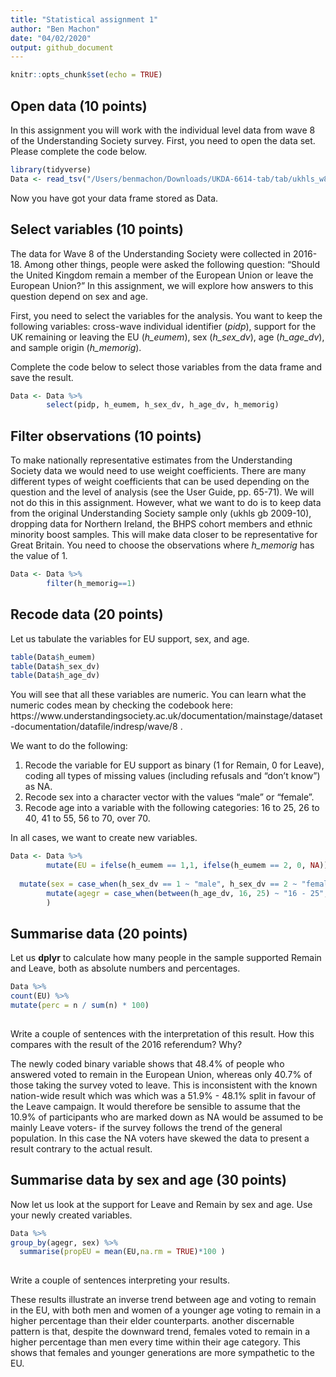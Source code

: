 ```yaml
---
title: "Statistical assignment 1"
author: "Ben Machon"
date: "04/02/2020"
output: github_document
---
```


```r
knitr::opts_chunk$set(echo = TRUE)
```

## Open data (10 points)

In this assignment you will work with the individual level data from wave 8 of the Understanding Society survey. First, you need to open the data set. Please complete the code below.

```r
library(tidyverse)
Data <- read_tsv("/Users/benmachon/Downloads/UKDA-6614-tab/tab/ukhls_w8/h_indresp.tab")
```

Now you have got your data frame stored as Data. 

## Select variables (10 points)

The data for Wave 8 of the Understanding Society were collected in 2016-18. Among other things, people were asked the following question: "Should the United Kingdom remain a member of the European Union or leave the European Union?" In this assignment, we will explore how answers to this question depend on sex and age.

First, you need to select the variables for the analysis. You want to keep the following variables: cross-wave individual identifier (*pidp*), support for the UK remaining or leaving the EU (*h_eumem*), sex (*h_sex_dv*), age (*h_age_dv*), and sample origin (*h_memorig*).

Complete the code below to select those variables from the data frame and save the result.

```r
Data <- Data %>%
        select(pidp, h_eumem, h_sex_dv, h_age_dv, h_memorig)
```

## Filter observations (10 points)

To make nationally representative estimates from the Understanding Society data we would need to use weight coefficients. There are many different types of weight coefficients that can be used depending on the question and the level of analysis (see the User Guide, pp. 65-71). We will not do this in this assignment. However, what we want to do is to keep data from the original Understanding Society sample only (ukhls gb 2009-10), dropping  data for Northern Ireland, the BHPS cohort members and ethnic minority boost samples. This will make data closer to be representative for Great Britain. You need to choose the observations where *h_memorig* has the value of 1.

```r
Data <- Data %>%
        filter(h_memorig==1)
```

## Recode data (20 points)

Let us tabulate the variables for EU support, sex, and age.

```r
table(Data$h_eumem)
table(Data$h_sex_dv)
table(Data$h_age_dv)
```

You will see that all these variables are numeric. You can learn what the numeric codes mean by checking the codebook here: https://www.understandingsociety.ac.uk/documentation/mainstage/dataset-documentation/datafile/indresp/wave/8 .

We want to do the following:

1) Recode the variable for EU support as binary (1 for Remain, 0 for Leave), coding all types of missing values (including refusals and "don't know") as NA.
2) Recode sex into a character vector with the values "male" or "female".
3) Recode age into a variable with the following categories: 16 to 25, 26 to 40, 41 to 55, 56 to 70, over 70.

In all cases, we want to create new variables.

```r
Data <- Data %>%
        mutate(EU = ifelse(h_eumem == 1,1, ifelse(h_eumem == 2, 0, NA))) %>%
        
  mutate(sex = case_when(h_sex_dv == 1 ~ "male", h_sex_dv == 2 ~ "female", h_sex_dv == 0 ~ "inconsistent")) %>%
        mutate(agegr = case_when(between(h_age_dv, 16, 25) ~ "16 - 25", between(h_age_dv, 26, 40) ~ "26 - 40", between(h_age_dv, 41, 55) ~ "41 - 55", between(h_age_dv, 56, 70) ~ "56 - 70", between(h_age_dv, 71, 102) ~ "70+")
        )

```

## Summarise data (20 points)

Let us **dplyr** to calculate how many people in the sample supported Remain and Leave, both as absolute numbers and percentages.

```r
Data %>%
count(EU) %>%
mutate(perc = n / sum(n) * 100)
        
```

Write a couple of sentences with the interpretation of this result. How this compares with the result of the 2016 referendum? Why?

The newly coded binary variable shows that 48.4% of people who answered voted to remain in the European Union, whereas only 40.7% of those taking the survey voted to leave. This is inconsistent with the known nation-wide result which was which was a 51.9% - 48.1% split in favour of the Leave campaign. It would therefore be sensible to assume that the 10.9% of participants who are marked down as NA would be assumed to be mainly Leave voters- if the survey follows the trend of the general population. In this case the NA voters have skewed the data to present a result contrary to the actual result.

## Summarise data by sex and age (30 points)

Now let us look at the support for Leave and Remain by sex and age. Use your newly created variables.


```r
Data %>%
group_by(agegr, sex) %>%
  summarise(propEU = mean(EU,na.rm = TRUE)*100 )
        
```


Write a couple of sentences interpreting your results.

These results illustrate an inverse trend between age and voting to remain in the EU, with both men and women of a younger age voting to remain in a higher percentage than their elder counterparts. another discernable pattern is that, despite the downward trend, females voted to remain in a higher percentage than men every time within their age category. This shows that females and younger generations are more sympathetic to the EU. 